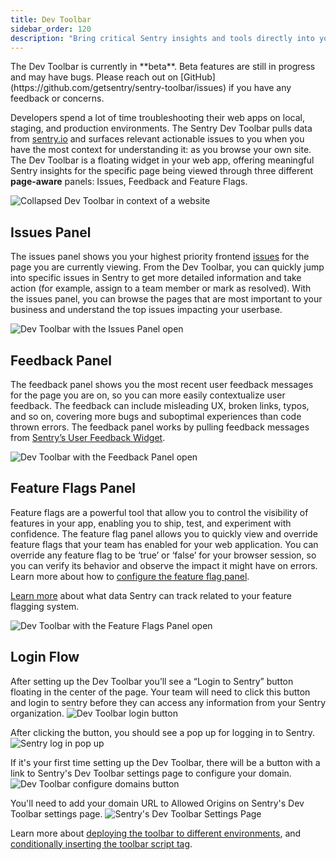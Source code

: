 ```yaml
---
title: Dev Toolbar
sidebar_order: 120
description: "Bring critical Sentry insights and tools directly into your web app for easier troubleshooting with the Dev Toolbar."
---
```


<Alert level="info">
  The Dev Toolbar is currently in **beta**. Beta features are still in progress and may have bugs. Please reach out on
  [GitHub](https://github.com/getsentry/sentry-toolbar/issues) if you have any feedback or concerns.
</Alert>

Developers spend a lot of time troubleshooting their web apps on local, staging, and production environments. The Sentry Dev Toolbar pulls data from [sentry.io](http://sentry.io) and surfaces relevant actionable issues to you when you have the most context for understanding it: as you browse your own site. The Dev Toolbar is a floating widget in your web app, offering meaningful Sentry insights for the specific page being viewed through three different **page-aware** panels: Issues, Feedback and Feature Flags.

![Collapsed Dev Toolbar in context of a website](./img/toolbar-collapsed.png)

## Issues Panel

The issues panel shows you your highest priority frontend [issues](https://docs.sentry.io/product/issues/) for the page you are currently viewing. From the Dev Toolbar, you can quickly jump into specific issues in Sentry to get more detailed information and take action (for example, assign to a team member or mark as resolved). With the issues panel, you can browse the pages that are most important to your business and understand the top issues impacting your userbase.

![Dev Toolbar with the Issues Panel open](./img/issues-panel.png)

## Feedback Panel

The feedback panel shows you the most recent user feedback messages for the page you are on, so you can more easily contextualize user feedback. The feedback can  include misleading UX, broken links, typos, and so on, covering more bugs and suboptimal experiences than code thrown errors. The feedback panel works by pulling feedback messages from [Sentry’s User Feedback Widget](https://docs.sentry.io/product/user-feedback/#user-feedback-widget).

![Dev Toolbar with the Feedback Panel open](./img/feedback-panel.png)

## Feature Flags Panel

Feature flags are a powerful tool that allow you to control the visibility of features in your app, enabling you to ship, test, and experiment with confidence. The feature flag panel allows you to quickly view and override feature flags that your team has enabled for your web application. You can override any feature flag to be ‘true’ or ‘false’ for your browser session, so you can verify its behavior and observe the impact it might have on errors. Learn more about how to [configure the feature flag panel](/product/dev-toolbar/setup/#implement-feature-flag-adapter).

[Learn more](/product/explore/feature-flags/) about what data Sentry can track related to your feature flagging system.

![Dev Toolbar with the Feature Flags Panel open](./img/feature-flags-panel.png)

## Login Flow

After setting up the Dev Toolbar you’ll see a “Login to Sentry” button floating in the center of the page. Your team will need to click this button and login to sentry before they can access any information from your Sentry organization.
![Dev Toolbar login button](./img/login-button.png)

After clicking the button, you should see a pop up for logging in to Sentry.
![Sentry log in pop up](./img/login-popup.png)

If it's your first time setting up the Dev Toolbar, there will be a button with a link to Sentry's Dev Toolbar settings page to configure your domain.
![Dev Toolbar configure domains button](./img/configure-domain.png)

You'll need to add your domain URL to Allowed Origins on Sentry's Dev Toolbar settings page.
![Sentry's Dev Toolbar Settings Page](./img/sentry-toolbar-settings.png)

Learn more about [deploying the toolbar to different environments](/product/dev-toolbar/setup/#deploying-to-production--dev-environments), and [conditionally inserting the toolbar script tag](/product/dev-toolbar/setup/#conditionally-inserting-script-tag).
